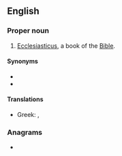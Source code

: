 ==English==
{{book of the Bible|Ben Sira}}

===Proper noun===
{{en-proper noun}}
# {{lb|en|biblical}} [[Ecclesiasticus]], a book of the [[Bible]].

====Synonyms====
* {{l|en|Sirach}}
* {{l|en|Wisdom of Jesus son of Sirach}}

====Translations====
{{trans-top|book of the Bible}}
* Greek: {{t|el|Σοφία Σειράχ}}, {{t|el|Σοφία Ίησου Σειράχ}}
{{trans-mid}}
{{trans-bottom}}

===Anagrams===
* {{l|en|Serbian}}